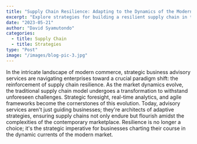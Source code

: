 ```yaml
---
title: "Supply Chain Resilience: Adapting to the Dynamics of the Modern Market."
excerpt: "Explore strategies for building a resilient supply chain in today's dynamic market. "
date: "2023-05-21"
author: "David Syamutondo"
categories:
  - title: Supply Chain 
  - title: Strategies
type: "Post"
image: "/images/blog-pic-3.jpg"
---
```

In the intricate landscape of modern commerce, strategic business advisory services are navigating enterprises toward a crucial paradigm shift: the reinforcement of supply chain resilience. As the market dynamics evolve, the traditional supply chain model undergoes a transformation to withstand unforeseen challenges. Strategic foresight, real-time analytics, and agile frameworks become the cornerstones of this evolution. Today, advisory services aren't just guiding businesses; they're architects of adaptive strategies, ensuring supply chains not only endure but flourish amidst the complexities of the contemporary marketplace. Resilience is no longer a choice; it's the strategic imperative for businesses charting their course in the dynamic currents of the modern market.